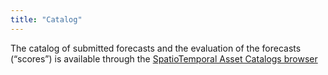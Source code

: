 ```yaml
---
title: "Catalog"
---
```



The catalog of submitted forecasts and the evaluation of the forecasts ("scores") is available through the [SpatioTemporal Asset Catalogs browser](https://radiantearth.github.io/stac-browser/#/external/raw.githubusercontent.com/LTREB-reservoirs/vera4cast/main/stac/catalog.json)
